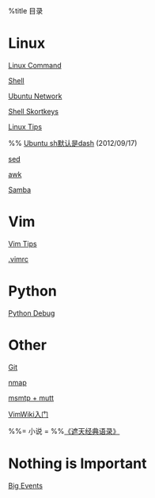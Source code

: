 %title 目录

= Linux =
[[linux_commands|Linux Command]]

[[shell|Shell]]

[[ubuntu_network|Ubuntu Network]]

[[shellkeys|Shell Skortkeys]]

[[linux_tips|Linux Tips]]

%% [[ubuntu_sh_dash.html|Ubuntu sh默认是dash]] (2012/09/17)

[[sed|sed]]

[[awk|awk]]

[[samba|Samba]]

= Vim =
[[vim_tips|Vim Tips]]

[[vimrc|.vimrc]]

= Python =
[[pdb|Python Debug]]

= Other =
[[git|Git]]

[[nmap|nmap]]

[[msmtp_mutt|msmtp + mutt]]

[[vimwiki|VimWiki入门]]

%%= 小说 =
%%[[zhetian.html|《遮天经典语录》]]

= Nothing is Important = 
[[bigevents|Big Events]]
